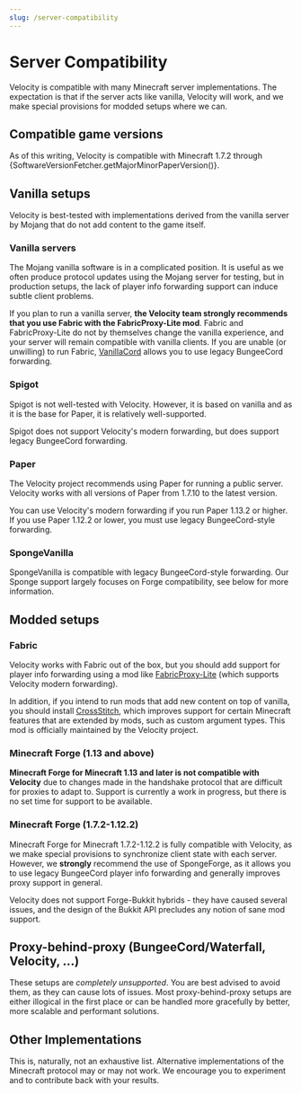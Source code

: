 ```yaml
---
slug: /server-compatibility
---
```



# Server Compatibility

Velocity is compatible with many Minecraft server implementations. The expectation is that if the
server acts like vanilla, Velocity will work, and we make special provisions for modded setups where
we can.

## Compatible game versions

As of this writing, Velocity is compatible with Minecraft 1.7.2 through {SoftwareVersionFetcher.getMajorMinorPaperVersion()}.

## Vanilla setups

Velocity is best-tested with implementations derived from the vanilla server by Mojang that do not
add content to the game itself.

### Vanilla servers

The Mojang vanilla software is in a complicated position. It is useful as we often produce protocol
updates using the Mojang server for testing, but in production setups, the lack of player info
forwarding support can induce subtle client problems.

If you plan to run a vanilla server, **the Velocity team strongly recommends that you use Fabric
with the FabricProxy-Lite mod**. Fabric and FabricProxy-Lite do not by themselves change the vanilla
experience, and your server will remain compatible with vanilla clients. If you are unable (or
unwilling) to run Fabric, [VanillaCord](https://github.com/ME1312/VanillaCord) allows you to use
legacy BungeeCord forwarding.

### Spigot

Spigot is not well-tested with Velocity. However, it is based on vanilla and as it is the base for
Paper, it is relatively well-supported.

Spigot does not support Velocity's modern forwarding, but does support legacy BungeeCord forwarding.

### Paper

The Velocity project recommends using Paper for running a public server. Velocity works with all
versions of Paper from 1.7.10 to the latest version.

You can use Velocity's modern forwarding if you run Paper 1.13.2 or higher. If you use Paper 1.12.2
or lower, you must use legacy BungeeCord-style forwarding.

### SpongeVanilla

SpongeVanilla is compatible with legacy BungeeCord-style forwarding. Our Sponge support largely
focuses on Forge compatibility, see below for more information.

## Modded setups

### Fabric

Velocity works with Fabric out of the box, but you should add support for player info forwarding
using a mod like [FabricProxy-Lite](https://modrinth.com/mod/fabricproxy-lite) (which supports
Velocity modern forwarding).

In addition, if you intend to run mods that add new content on top of vanilla, you should install
[CrossStitch](https://modrinth.com/mod/crossstitch), which improves support for certain Minecraft
features that are extended by mods, such as custom argument types. This mod is officially maintained
by the Velocity project.

### Minecraft Forge (1.13 and above)

**Minecraft Forge for Minecraft 1.13 and later is not compatible with Velocity** due to changes made
in the handshake protocol that are difficult for proxies to adapt to. Support is currently a work in
progress, but there is no set time for support to be available.

### Minecraft Forge (1.7.2-1.12.2)

Minecraft Forge for Minecraft 1.7.2-1.12.2 is fully compatible with Velocity, as we make special
provisions to synchronize client state with each server. However, we **strongly** recommend the use
of SpongeForge, as it allows you to use legacy BungeeCord player info forwarding and generally
improves proxy support in general.

Velocity does not support Forge-Bukkit hybrids - they have caused several issues, and the design of
the Bukkit API precludes any notion of sane mod support.

## Proxy-behind-proxy (BungeeCord/Waterfall, Velocity, ...)

These setups are _completely unsupported_. You are best advised to avoid them, as they can cause
lots of issues. Most proxy-behind-proxy setups are either illogical in the first place or can be
handled more gracefully by better, more scalable and performant solutions.

## Other Implementations

This is, naturally, not an exhaustive list. Alternative implementations of the Minecraft protocol
may or may not work. We encourage you to experiment and to contribute back with your results.

